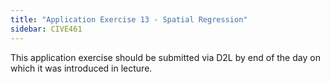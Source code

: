 ```yaml
---
title: "Application Exercise 13 - Spatial Regression"
sidebar: CIVE461
---
```


::: callout-important
This application exercise should be submitted via D2L by end of the day on which it was introduced in lecture.
:::

<!-- Please submit your Jupyter notebooks created during lecture. Your submission should be a html file displaying the outputs from running the code. The following notebooks should be included in this submission:
    1) regressionDataAnalysis.html
    2) logitModelling-Biogeme.html -->
